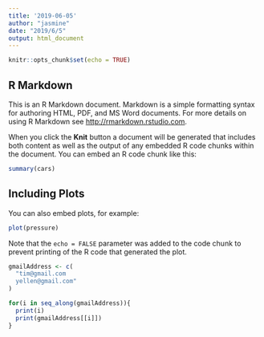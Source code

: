 ```yaml
---
title: '2019-06-05'
author: "jasmine"
date: "2019/6/5"
output: html_document
---
```


```r
knitr::opts_chunk$set(echo = TRUE)
```

## R Markdown

This is an R Markdown document. Markdown is a simple formatting syntax for authoring HTML, PDF, and MS Word documents. For more details on using R Markdown see <http://rmarkdown.rstudio.com>.

When you click the **Knit** button a document will be generated that includes both content as well as the output of any embedded R code chunks within the document. You can embed an R code chunk like this:

```r
summary(cars)
```

## Including Plots

You can also embed plots, for example:

```r
plot(pressure)
```

Note that the `echo = FALSE` parameter was added to the code chunk to prevent printing of the R code that generated the plot.

```r
gmailAddress <- c(
  "tim@gmail.com
  yellen@gmail.com"
)
```

```r
for(i in seq_along(gmailAddress)){
  print(i)
  print(gmailAddress[[i]])
}
```

